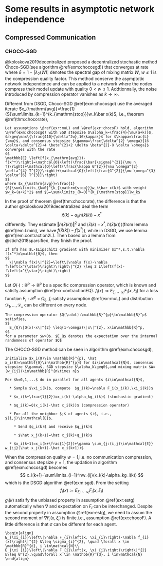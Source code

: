 # Some results in asymptotic network independence{#sec:referasymnt}

## Compressed Communication

### CHOCO-SGD

@koloskova2019decentralized proposed a decentralized stochastic method Choco-SGD(see algorithm \@ref(exm:chocosgd)) that converges at rate 
\begin{equation}
\mathcal{O}(\frac{1}{nk}+\frac{1}{(\delta^2w^k)^2})
\end{equation} 
where $\delta=1-|\lambda_2(W)|$ denotes the spectral gap of mixing matrix $W$, $w\leq1$ is the compression quality factor. This method conserve the asymptotic network independence and can be applied to a network where the nodes compress their model update with quality $0<w\leq1$. Addtionnally, the noise introduced by compression operator vanishes as $k\to\infty$. 

Different from DSGD, Choco-SGD \@ref(exm:chocosgd) use the averaged iterate $x_{\mathrm{avg}}=\frac{1}{S}\sum\limits_{k=1}^{k_{\mathrm{stop}}}w_k\bar x(k)$, i.e., theorem \@ref(thm:chocorate),

```theorem
Let assumptions \@ref(exr:muL) and \@ref(exr:chocoF) hold, algorithm \@ref(exm:chocosgd) with SGD stepsize $\alpha_k=\frac{4}{\mu(a+k)}$, $a\geq\max\{\frac{410}{\delta^2w},16\kappa\}$ for $\kappa=\frac{L}{\mu}$, and consensus stepsize $\gamma=\frac{\delta^{2} \omega}{16 \delta+\delta^{2}+4 \beta^{2}+2 \delta \beta^{2}-8 \delta \omega}$ converges with the rate 
$$
\mathbb{E} \left[f(x_{\mathrm{avg}})-f(x^*)\right]=\mathcal{O}\left(\frac{\bar{\sigma}^{2}}{\mu n T}\right)+\mathcal{O}\left(\frac{\kappa G^{2}}{\mu \omega^{2} \delta^{4} T^{2}}\right)+\mathcal{O}\left(\frac{G^{2}}{\mu \omega^{3} \delta^{6} T^{3}}\right)
$$
where $x_{\mathrm{avg}}=\frac{1}{S}\sum\limits_{k=0}^{k_{\mathrm{stop}}}w_k\bar x(k)$ with weight $w_k=(a+k)^2$ and $S=\sum\limits_{k=0}^{k_{\mathrm{stop}}}w_k$
```

In the proof of theorem \@ref(thm:chocorate), the difference is that the author @koloskova2019decentralized deal the term 
$$
\bar x(k)-\alpha_k h(\bar x(k))-x^* 
$$
differently. They estimate $\Vert h(\bar x(k))\Vert^2$ and $\langle\bar x(k)-x^*,h(\bar x(k))\rangle$(from lemma \@ref(lem:Lmini), we have $f(\bar x(k))-f(x^*)$), while in DSGD, we use lemma \@ref(lem:contraction2L). Then based on a lemma from @stich2018sparsified, they finish the proof.

```lemma
If $f$ has $L-$Lipschitz gradient with minimizer $x^*,s.t.\nabla f(x^*)=\mathbf{0}$, then 
$$
  \|\nabla f(x)\|^{2}=\left\|\nabla f(x)-\nabla f\left(x^{\star}\right)\right\|^{2} \leq 2 L\left(f(x)-f\left(x^{\star}\right)\right)
$$
```

Let $Q(\cdot):\mathbb{R}^{p}\to\mathbb{R}^p$ be a specific compression operator, which is known and satisfy assumption \@ref(exr:contractionEQ). $f_i(x):=E_{\xi_i\sim\mathcal{D}_i} F_i(x,\xi_i)$ for a loss function $F_i:\mathcal{R}^p\times \Omega_\boldsymbol\xi$, $f_i$ satisfy assumption \@ref(exr:muL) and distribution $\mathcal{D_1},...,\mathcal{D_n}$ can be different on every node.

```exercise
The compression operator $Q(\cdot):\mathbb{R}^{p}\to\mathbb{R}^p$ satisfies, 
$$
  E_{Q}\|Q(x)-x\|^{2} \leq(1-\omega)\|x\|^{2}, x\in\mathbb{R}^p,
$$
for a parameter $w>0$. $E_Q$ denotes the expectation over the internal randomness of operator $Q$
```

The CHOCO-SGD method can be seen in algorithm \@ref(exm:chocosgd),
```example
Initialize $x_i(0)\in \mathbb{R}^{p}, \hat x_i(0)=\mathbf{0}\in\mathbb{R}^{p}$ for $i\in\mathcal{N}$, consensus stepsize $\gamma$, SGD stepsize $\alpha_k\geq0$,and mixing matrix $W=(w_{ij})\in\mathbb{R}^{n\times n}$

For $k=0,1,...$ do in parallel for all agents $i\in\mathcal{N}$,

  * Sample $\xi_i(k)$, compute  $g_i(k)=\nabla F_i(x_i(k),\xi_i(k))$
  
  * $x_i(k+\frac{1}{2})=x_i(k)-\alpha_kg_i(k)$ (stochastic gradient)

  * $q_i(k)=Q(x_i(k)-\hat x_i(k))$ (compression operator)

  * For all the neighbor $j$ of agents $i$, i.e., $(i,j)\in\mathcal{E}$,

    * Send $q_i(k)$ and receive $q_j(k)$
  
    * $\hat x_j(k+1)=\hat x_j(k)+q_j(k)$
  
  * $x_i(k+1)=x_i(k+\frac{1}{2})+\gamma \sum_{j:(i,j)\in\mathcal{E}} w_{ij}(\hat x_j(k+1)-\hat x_i(k+1))$

```


When the compression quality $w=1$,i.e. no communication compression, and consensus stepsize $\gamma=1$, the updation in algorithm \@ref(exm:chocosgd) becomes 
$$
x_i(k+1)=\sum\limits_{i=1}^nw_{ij}(x_i(k)-\alpha_kg_i(k))
$$
which is the DSGD algorithm \@ref(exm:sgd). From the setting 
$$f_i(x):=E_{\xi_i\sim\mathcal{D}_i} F_i(x,\xi_i)$$
$g_i(k)$ satisify the unbiased property in assumption \@ref(exr:estg) automatically when $\nabla$ and expectation on $F_i$ can be interchanged. Despite the second property in assumption \@ref(exr:estg), we need to assum the second moment of $\nabla F_i(x,\xi_i)$ is finite,i.e., assumption \@ref(exr:chocoF). A little difference is that $\sigma$ can be different for each agent.

```exercise
\begin{align}
E_{\xi_{i}}\left\|\nabla F_{i}\left(x, \xi_{i}\right)-\nabla f_{i}(x)\right\|^{2} &\leq \sigma_{i}^{2}, \quad \forall x \in \mathbb{R}^{d}, i \in\mathcal{N}\\
E_{\xi_{i}}\left\|\nabla F_{i}\left(x, \xi_{i}\right)\right\|^{2} &\leq G^{2},\quad\forall x \in \mathbb{R}^{d}, i \in\mathcal{N}
\end{align}

```




